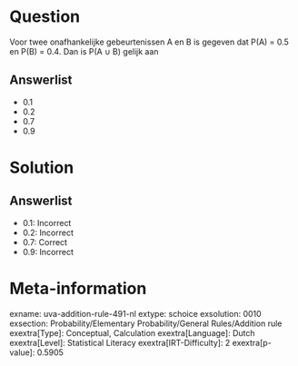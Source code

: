 Question
========

Voor twee onafhankelijke gebeurtenissen A en B is gegeven dat P(A) = 0.5
en P(B) = 0.4. Dan is P(A ∪ B) gelijk aan

Answerlist
----------

* 0.1
* 0.2
* 0.7
* 0.9

Solution
========

Answerlist
----------

* 0.1: Incorrect
* 0.2: Incorrect
* 0.7: Correct
* 0.9: Incorrect

Meta-information
================
exname: uva-addition-rule-491-nl
extype: schoice
exsolution: 0010
exsection: Probability/Elementary Probability/General Rules/Addition rule
exextra[Type]: Conceptual, Calculation
exextra[Language]: Dutch
exextra[Level]: Statistical Literacy
exextra[IRT-Difficulty]: 2
exextra[p-value]: 0.5905
